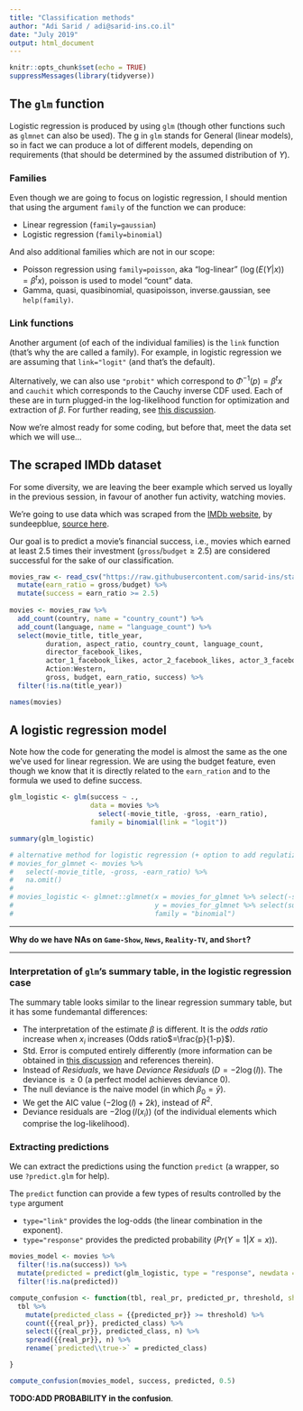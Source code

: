 ```yaml
---
title: "Classification methods"
author: "Adi Sarid / adi@sarid-ins.co.il"
date: "July 2019"
output: html_document
---
```


```r
knitr::opts_chunk$set(echo = TRUE)
suppressMessages(library(tidyverse))
```

## The `glm` function

Logistic regression is produced by using `glm` (though other functions such as `glmnet` can also be used). The g in `glm` stands for General (linear models), so in fact we can produce a lot of different models, depending on requirements (that should be determined by the assumed distribution of $Y$).

### Families

Even though we are going to focus on logistic regression, I should mention that using the argument `family` of the function we can produce:

   * Linear regression (`family=gaussian`)
   * Logistic regression (`family=binomial`)

And also additional families which are not in our scope:

   * Poisson regression using `family=poisson`, aka "log-linear" ($\log(E(Y|x)) = \beta^tx$), poisson is used to model "count" data.
   * Gamma, quasi, quasibinomial, quasipoisson, inverse.gaussian, see `help(family)`.
  
### Link functions  
 
Another argument (of each of the individual families) is the `link` function (that's why the are called a family). For example, in logistic regression we are assuming that `link="logit"` (and that's the default).

Alternatively, we can also use `"probit"` which correspond to $\Phi^{-1}(p)=\beta^tx$ and `cauchit` which corresponds to the Cauchy inverse CDF used. Each of these are in turn plugged-in the log-likelihood function for optimization and extraction of $\beta$. For further reading, see [this discussion](https://stats.stackexchange.com/questions/68596/model-fitting-when-errors-take-a-cauchy-distribution).

Now we're almost ready for some coding, but before that, meet the data set which we will use...

## The scraped IMDb dataset

For some diversity, we are leaving the beer example which served us loyally in the previous session, in favour of another fun activity, watching movies.

We're going to use data which was scraped from the [IMDb website](https://www.imdb.com/), by sundeepblue, [source here](https://github.com/sundeepblue/movie_rating_prediction).

Our goal is to predict a movie's financial success, i.e., movies which earned at least 2.5 times their investment (`gross`/`budget`$\geq2.5$) are considered successful for the sake of our classification.

```r
movies_raw <- read_csv("https://raw.githubusercontent.com/sarid-ins/statistical_learning_course/master/datasets/scraped_imdb/movie_db_clean.csv", col_types = cols()) %>% 
  mutate(earn_ratio = gross/budget) %>% 
  mutate(success = earn_ratio >= 2.5)
 
movies <- movies_raw %>% 
  add_count(country, name = "country_count") %>% 
  add_count(language, name = "language_count") %>% 
  select(movie_title, title_year,
         duration, aspect_ratio, country_count, language_count,
         director_facebook_likes,
         actor_1_facebook_likes, actor_2_facebook_likes, actor_3_facebook_likes,
         Action:Western,
         gross, budget, earn_ratio, success) %>% 
  filter(!is.na(title_year))

names(movies)

```

## A logistic regression model

Note how the code for generating the model is almost the same as the one we've used for linear regression. We are using the budget feature, even though we know that it is directly related to the `earn_ration` and to the formula we used to define success.

```r

glm_logistic <- glm(success ~ .,
                    data = movies %>% 
                      select(-movie_title, -gross, -earn_ratio),
                    family = binomial(link = "logit"))

summary(glm_logistic)

# alternative method for logistic regression (+ option to add regulatization)
# movies_for_glmnet <- movies %>% 
#   select(-movie_title, -gross, -earn_ratio) %>% 
#   na.omit()
# 
# movies_logistic <- glmnet::glmnet(x = movies_for_glmnet %>% select(-success) %>% as.matrix,
#                                   y = movies_for_glmnet %>% select(success) %>% as.matrix,
#                                   family = "binomial")

```

***

**Why do we have NAs on `Game-Show`, `News`, `Reality-TV`, and `Short`?**

***

### Interpretation of `glm`'s summary table, in the logistic regression case

The summary table looks similar to the linear regression summary table, but it has some fundemantal differences:

   * The interpretation of the estimate $\beta$ is different. It is the *odds ratio* increase when $x_i$ increases (Odds ratio$=\frac{p}{1-p}$).
   * Std. Error is computed entirely differently (more information can be obtained in [this discussion](https://www.researchgate.net/post/How_to_compute_the_standard_errors_of_binary_logistic_regressions_coefficients) and references therein).
   * Instead of *Residuals*, we have *Deviance Residuals* ($D=-2\log(l)$). The deviance is $\geq0$ (a perfect model achieves deviance $0$).
   * The null deviance is the naive model (in which $\beta_0=\bar{y}$).
   * We get the AIC value ($-2\log(l)+2k$), instead of $R^2$.
   * Deviance residuals are $-2\log(l(x_i))$ (of the individual elements which comprise the log-likelihood).

### Extracting predictions

We can extract the predictions using the function `predict` (a wrapper, so use `?predict.glm` for help).

The `predict` function can provide a few types of results controlled by the `type` argument

   * `type="link"` provides the log-odds (the linear combination in the exponent).
   * `type="response"` provides the predicted probability ($Pr(Y=1|X=x)$).



```r

movies_model <- movies %>% 
  filter(!is.na(success)) %>% 
  mutate(predicted = predict(glm_logistic, type = "response", newdata = .)) %>% 
  filter(!is.na(predicted))

compute_confusion <- function(tbl, real_pr, predicted_pr, threshold, show_prop = F){
  tbl %>% 
    mutate(predicted_class = {{predicted_pr}} >= threshold) %>% 
    count({{real_pr}}, predicted_class) %>% 
    select({{real_pr}}, predicted_class, n) %>% 
    spread({{real_pr}}, n) %>% 
    rename(`predicted\\true->` = predicted_class)

}

compute_confusion(movies_model, success, predicted, 0.5)

```

**TODO:ADD PROBABILITY in the confusion**.








